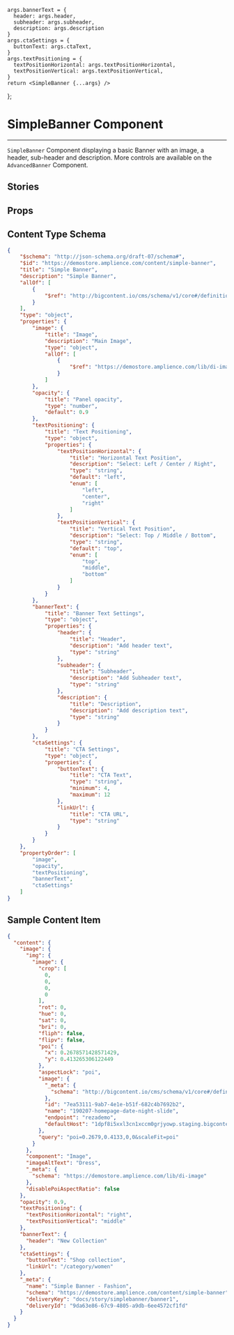 
<Meta of={SimpleBannerStories} />

    args.bannerText = { 
      header: args.header,
      subheader: args.subheader,
      description: args.description
    }
    args.ctaSettings = {
      buttonText: args.ctaText,
    }
    args.textPositioning = {
      textPositionHorizontal: args.textPositionHorizontal,
      textPositionVertical: args.textPositionVertical,
    }
    return <SimpleBanner {...args} />
};

# SimpleBanner Component

***

`SimpleBanner` Component displaying a basic Banner with an image, a header, sub-header and
description. More controls are available on the `AdvancedBanner` Component.

## Stories

<Canvas>
  <Story of={SimpleBannerStories.SimpleBanner} />
</Canvas>

## Props

<Controls />

## Content Type Schema

```json
{
    "$schema": "http://json-schema.org/draft-07/schema#",
    "$id": "https://demostore.amplience.com/content/simple-banner",
    "title": "Simple Banner",
    "description": "Simple Banner",
    "allOf": [
        {
            "$ref": "http://bigcontent.io/cms/schema/v1/core#/definitions/content"
        }
    ],
    "type": "object",
    "properties": {
        "image": {
            "title": "Image",
            "description": "Main Image",
            "type": "object",
            "allOf": [
                {
                    "$ref": "https://demostore.amplience.com/lib/di-image"
                }
            ]
        },
        "opacity": {
            "title": "Panel opacity",
            "type": "number",
            "default": 0.9
        },
        "textPositioning": {
            "title": "Text Positioning",
            "type": "object",
            "properties": {
                "textPositionHorizontal": {
                    "title": "Horizontal Text Position",
                    "description": "Select: Left / Center / Right",
                    "type": "string",
                    "default": "left",
                    "enum": [
                        "left",
                        "center",
                        "right"
                    ]
                },
                "textPositionVertical": {
                    "title": "Vertical Text Position",
                    "description": "Select: Top / Middle / Bottom",
                    "type": "string",
                    "default": "top",
                    "enum": [
                        "top",
                        "middle",
                        "bottom"
                    ]
                }
            }
        },
        "bannerText": {
            "title": "Banner Text Settings",
            "type": "object",
            "properties": {
                "header": {
                    "title": "Header",
                    "description": "Add header text",
                    "type": "string"
                },
                "subheader": {
                    "title": "Subheader",
                    "description": "Add Subheader text",
                    "type": "string"
                },
                "description": {
                    "title": "Description",
                    "description": "Add description text",
                    "type": "string"
                }
            }
        },
        "ctaSettings": {
            "title": "CTA Settings",
            "type": "object",
            "properties": {
                "buttonText": {
                    "title": "CTA Text",
                    "type": "string",
                    "minimum": 4,
                    "maximum": 12
                },
                "linkUrl": {
                    "title": "CTA URL",
                    "type": "string"
                }
            }
        }
    },
    "propertyOrder": [
        "image",
        "opacity",
        "textPositioning",
        "bannerText",
        "ctaSettings"
    ]
}
```

## Sample Content Item

```json
{
  "content": {
    "image": {
      "img": {
        "image": {
          "crop": [
            0,
            0,
            0,
            0
          ],
          "rot": 0,
          "hue": 0,
          "sat": 0,
          "bri": 0,
          "fliph": false,
          "flipv": false,
          "poi": {
            "x": 0.2678571428571429,
            "y": 0.413265306122449
          },
          "aspectLock": "poi",
          "image": {
            "_meta": {
              "schema": "http://bigcontent.io/cms/schema/v1/core#/definitions/image-link"
            },
            "id": "7ea53111-9ab7-4e1e-b51f-682c4b7692b2",
            "name": "190207-homepage-date-night-slide",
            "endpoint": "rezademo",
            "defaultHost": "1dpf8i5xxl3cn1xccm0grjyowp.staging.bigcontent.io"
          },
          "query": "poi=0.2679,0.4133,0,0&scaleFit=poi"
        }
      },
      "component": "Image",
      "imageAltText": "Dress",
      "_meta": {
        "schema": "https://demostore.amplience.com/lib/di-image"
      },
      "disablePoiAspectRatio": false
    },
    "opacity": 0.9,
    "textPositioning": {
      "textPositionHorizontal": "right",
      "textPositionVertical": "middle"
    },
    "bannerText": {
      "header": "New Collection"
    },
    "ctaSettings": {
      "buttonText": "Shop collection",
      "linkUrl": "/category/women"
    },
    "_meta": {
      "name": "Simple Banner - Fashion",
      "schema": "https://demostore.amplience.com/content/simple-banner",
      "deliveryKey": "docs/story/simplebanner/banner1",
      "deliveryId": "9da63e86-67c9-4805-a9db-6ee4572cf1fd"
    }
  }
}
```
